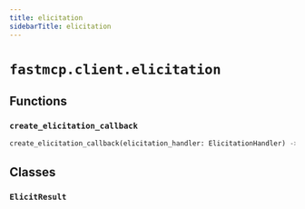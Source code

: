```yaml
---
title: elicitation
sidebarTitle: elicitation
---
```


# `fastmcp.client.elicitation`

## Functions

### `create_elicitation_callback` <sup><a href="https://github.com/jlowin/fastmcp/blob/main/src/fastmcp/client/elicitation.py#L37" target="_blank"><Icon icon="github" style="width: 14px; height: 14px;" /></a></sup>

```python
create_elicitation_callback(elicitation_handler: ElicitationHandler) -> ElicitationFnT
```

## Classes

### `ElicitResult` <sup><a href="https://github.com/jlowin/fastmcp/blob/main/src/fastmcp/client/elicitation.py#L22" target="_blank"><Icon icon="github" style="width: 14px; height: 14px;" /></a></sup>
